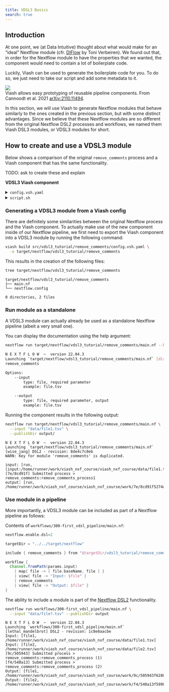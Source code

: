 ```yaml
---
title: VDSL3 Basics
search: true
---
```


## Introduction

At one point, we (at Data Intuitive) thought about what would make for
an “ideal” Nextflow module (cfr.
[DIFlow](https://github.com/data-intuitive/diflow/blob/master/diflow.md)
by Toni Verbeiren). We found out that, in order for the Nextflow module
to have the properties that we wanted, the component would need to
contain a lot of boilerplate code.

Luckily, Viash can be used to generate the boilerplate code for you. To
do so, we just need to take our script and add some metadata to it.

<img src="images/300-viash.png" id="fig-viash" />  
Viash allows easy prototyping of reusable pipeline components. From
Cannoodt et al. 2021
[arXiv:2110.11494](https://arxiv.org/abs/2110.11494).

In this section, we will use Viash to generate Nextflow modules that
behave similarly to the ones created in the previous section, but with
some distinct advantages. Since we believe that these Nextflow modules
are so different from the original Nextflow DSL2 processes and
workflows, we named them Viash DSL3 modules, or VDSL3 modules for short.


## How to create and use a VDSL3 module

Below shows a comparison of the original `remove_comments` process and a Viash component that has the same functionality.

TODO: ask to create these and explain

**VDSL3 Viash component**

<details>
<summary>`config.vsh.yaml`</summary>

``` yaml
functionality:
  name: remove_comments
  namespace: vdsl3_tutorial
  arguments:
    - name: "--input"
      alternatives: [ "-i" ]
      type: file
      required: true
      example: "file.tsv"
    - name: "--output"
      alternatives: [ "-o" ]
      type: file
      required: true
      direction: output
      example: "file.tsv"
  resources:
  - type: bash_script
    path: ./script.sh
platforms:
  - type: nextflow
    variant: vdsl3
    directives:
      container: ubuntu:20.04
```
</details>

<details>
<summary>`script.sh`</summary>

``` sh
#!/bin/bash

grep -v '^#' "$par_input" > "$par_output"
```
</details>

### Generating a VDSL3 module from a Viash config

There are definitely some similarities between the original Nextflow
process and the Viash component. To actually make use of the new
component inside of our Nextflow pipeline, we first need to export the
Viash component into a VDSL3 module by running the following command:

``` bash
viash build src/vdsl3_tutorial/remove_comments/config.vsh.yaml \
  -o target/nextflow/vdsl3_tutorial/remove_comments
```

This results in the creation of the following files:

``` bash
tree target/nextflow/vdsl3_tutorial/remove_comments
```

```
target/nextflow/vdsl3_tutorial/remove_comments
├── main.nf
└── nextflow.config

0 directories, 2 files
```

### Run module as a standalone

A VDSL3 module can actually already be used as a standalone Nextflow
pipeline (albeit a very small one).

You can display the documentation using the help argument:

```bash
nextflow run target/nextflow/vdsl3_tutorial/remove_comments/main.nf --help
```

```bash
N E X T F L O W  ~  version 22.04.3
Launching `target/nextflow/vdsl3_tutorial/remove_comments/main.nf` [distracted_stallman] DSL2 - revision: 8de4c7c8eb
remove_comments

Options:
    --input
        type: file, required parameter
        example: file.tsv

    --output
        type: file, required parameter, output
        example: file.tsv
```

Running the component results in the following output:

``` bash
nextflow run target/nextflow/vdsl3_tutorial/remove_comments/main.nf \
  --input "data/file1.tsv" \
  --publishDir output/
```

```
N E X T F L O W  ~  version 22.04.3
Launching `target/nextflow/vdsl3_tutorial/remove_comments/main.nf` [wise_jang] DSL2 - revision: 8de4c7c8eb
WARN: Key for module 'remove_comments' is duplicated.

input: [run, [input:/home/runner/work/viash_nxf_course/viash_nxf_course/data/file1.tsv]]
[7e/8cd91f] Submitted process > remove_comments:remove_comments_process1
output: [run, /home/runner/work/viash_nxf_course/viash_nxf_course/work/7e/8cd91f5274d3e46188ec62106d8ecc/run.remove_comments.output.tsv]
```

### Use module in a pipeline

More importantly, a VDSL3 module can be included as part of a Nextflow
pipeline as follows:

Contents of `workflows/300-first_vdsl_pipeline/main.nf`:

``` groovy
nextflow.enable.dsl=2

targetDir = "../../target/nextflow"

include { remove_comments } from "$targetDir/vdsl3_tutorial/remove_comments/main.nf"

workflow {
  Channel.fromPath(params.input)
    | map{ file -> [ file.baseName, file ] }
    | view{ file -> "Input: $file" }
    | remove_comments
    | view{ file -> "Output: $file" }
}
```

:::{.callout-note}
The ability to include a module is part of the [Nextflow
DSL2](https://www.nextflow.io/documentation/latest/dsl2.html#modules)
functionality.
:::

``` bash
nextflow run workflows/300-first_vdsl_pipeline/main.nf \
  --input "data/file?.tsv" --publishDir output
```

    N E X T F L O W  ~  version 22.04.3
    Launching `workflows/300-first_vdsl_pipeline/main.nf` [lethal_mandelbrot] DSL2 - revision: 1c8e8aacbe
    Input: [file1, /home/runner/work/viash_nxf_course/viash_nxf_course/data/file1.tsv]
    Input: [file2, /home/runner/work/viash_nxf_course/viash_nxf_course/data/file2.tsv]
    [9c/505943] Submitted process > remove_comments:remove_comments_process (1)
    [f4/540a13] Submitted process > remove_comments:remove_comments_process (2)
    Output: [file1, /home/runner/work/viash_nxf_course/viash_nxf_course/work/9c/505943f6280fd9d054b9937d2ca13e/file1.remove_comments.output.tsv]
    Output: [file2, /home/runner/work/viash_nxf_course/viash_nxf_course/work/f4/540a13f599819c7681550901544ac9/file2.remove_comments.output.tsv]

